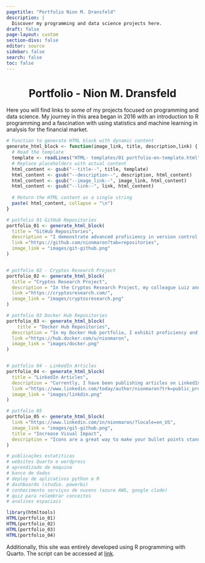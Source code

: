 ```yaml
---
pagetitle: "Portfolio Nion M. Dransfeld"
description: | 
  Discover my programming and data science projects here.
draft: false
page-layout: custom
section-divs: false
editor: source
sidebar: false
search: false
toc: false
---
```


::: {.header-text} 
::: {.content-container}
::: {.header-block .top-story-text}
<center>
# **Portfolio - Nion M. Dransfeld**
</center>
:::
:::
:::

::: {.header-text} 
::: {.content-container}
::: {.header-block .top-story-text}
Here you will find links to some of my projects focused on programming and data science. My journey in this area began in 2016 with an introduction to R programming and a fascination with using statistics and machine learning in analysis for the financial market.
:::
:::
:::

```r
# Function to generate HTML block with dynamic content
generate_html_block <- function(image_link, title, description,link) {
  # Read the template
  template <- readLines("HTML- templates/01 portfolio-en-template.html")
  # Replace placeholders with actual content
  html_content <- gsub("--title--", title, template)
  html_content <- gsub("--description--", description, html_content)
  html_content <- gsub("--image_link--", image_link, html_content)
  html_content <- gsub("--link--", link, html_content)
  
  # Return the HTML content as a single string
  paste( html_content, collapse = "\n")
}
```


```r
# potfolio 01 GitHub Repositories
portfolio_01 <- generate_html_block(
  title = "GitHub Repositories",
  description = "I demonstrate advanced proficiency in version control systems, with an emphasis on Git. My portfolio spans a variety of repositories in programming languages such as R, Python, and JavaScript, each showcasing my ability to tackle complex computational challenges. These repositories are testimonials to my commitment to innovation and versatility, illustrating not just my skill in software development, but also in advanced data analysis.",
  link ="https://github.com/nionmaron?tab=repositories",
  image_link = "images/git-github.png"
)


# potfolio 02 - Cryptos Research Project
portfolio_02 <- generate_html_block(
  title = "Cryptos Research Project",
  description = "In the Cryptos Research Project, my colleague Luiz and I spearheaded an advanced analysis of cryptocurrency trends, utilizing data scraping and a proprietary methodology. I developed an algorithm to predict promising crypto assets based on 9 factors, including correlation and online engagement. Initiated in 2021, the project encompassed marketing development, website creation, brand registration, and report automation, underscoring my experience in project management and the implementation of automated solutions.",
  link ="https://cryptosresearch.com/",
  image_link = "images/cryptosresearch.png"
)

# potfolio 03 Docker Hub Repositories
portfolio_03 <- generate_html_block(
    title = "Docker Hub Repositories",
  description = "In my Docker Hub portfolio, I exhibit proficiency and adeptness in deploying applications and configurations tailored to operate efficiently, securely, and at scale through the utilization of container technology. This collection stands as a testament to my dedication to contemporary deployment strategies and my ongoing pursuit of technological knowledge and innovation.",
  link ="https://hub.docker.com/u/nionmaron",
  image_link = "images/docker.png"
)


# potfolio 04 - LinkedIn Articles
portfolio_04 <- generate_html_block(
  title = "LinkedIn Articles",
  description = "Currently, I have been publishing articles on LinkedIn in the field of data science to contribute and showcase my expertise, as well as to promote my experiences and projects. This endeavor also enables me to explore new concepts and technologies, furthering my professional growth and engagement with the community.",
  link ="https://www.linkedin.com/today/author/nionmaron?trk=public_profile_see-all-articles",
  image_link = "images/linkdin.png"
)

# potfolio 05
portfolio_05 <- generate_html_block(
  link ="https://www.linkedin.com/in/nionmaron/?locale=en_US",
  image_link = "images/git-github.png",
  title = "Increase Visual Impact",
  description = "Icons are a great way to make your bullet points stand out..."
)

# publicações estatiticas
# websites Quarto e wordpress
# aprendizado de maquina
# banco de dados
# deploy de aplicativos python e R
# dashboards (studio. powerbi)
# conhecimento serviços de nuvens (azure AWS, google clode)
# quiz para relembrar conceitos
# analises espaciais

```


```r
library(htmltools)
HTML(portfolio_01)
HTML(portfolio_02)
HTML(portfolio_03)
HTML(portfolio_04)
```


::: {.content-container}
::: {.header-block .top-story-text}
Additionally, this site was entirely developed using R programming with Quarto. The script can be accessed at [link](https://github.com/nionmaron/Website-NionMaron).
:::
:::



